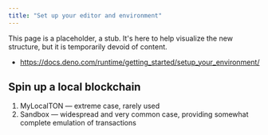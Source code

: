 ```yaml
---
title: "Set up your editor and environment"
---
```


This page is a placeholder, a stub. It's here to help visualize the new structure, but it is temporarily devoid of content.

- https://docs.deno.com/runtime/getting_started/setup_your_environment/

## Spin up a local blockchain

1. MyLocalTON — extreme case, rarely used
2. Sandbox — widespread and very common case, providing somewhat complete emulation of transactions
